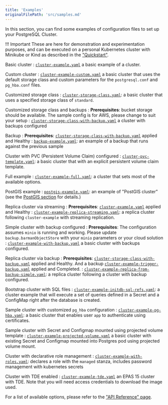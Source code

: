 ```yaml
---
title: 'Examples'
originalFilePath: 'src/samples.md'
---
```


In this section, you can find some examples of configuration files to set up
your PostgreSQL Cluster.

!!! Important
    These are here for demonstration and experimentation
    purposes, and can be executed on a personal Kubernetes cluster with Minikube
    or Kind as described in the ["Quickstart"](quickstart.md).

Basic cluster
:  [`cluster-example.yaml`](../samples/cluster-example.yaml)
   a basic example of  a cluster.

Custom cluster
:  [`cluster-example-custom.yaml`](../samples/cluster-example-custom.yaml)
   a basic cluster that uses the default storage class and custom parameters for
   the `postgresql.conf` and `pg_hba.conf` files.

Customized storage class
: [`cluster-storage-class.yaml`](../samples/cluster-storage-class.yaml):
   a basic cluster that uses a specified storage class of `standard`.

Customized storage class and backups
:   **Prerequisites**: bucket storage should be available. The sample config is for AWS,
    please change to suit your setup
: [`cluster-storage-class-with-backup.yaml`](../samples/cluster-storage-class-with-backup.yaml) a cluster
   with backups configured

Backup
:   **Prerequisites**: [`cluster-storage-class-with-backup.yaml`](../samples/cluster-storage-class-with-backup.yaml)
    applied and Healthy
: [`backup-example.yaml`](../samples/backup-example.yaml):
  an example of a backup that runs against the previous sample

Cluster with PVC (Persistent Volume Claim) configured
: [`cluster-pvc-template.yaml`](../samples/cluster-pvc-template.yaml):
   a basic cluster that with an explicit persistent volume claim template.

Full example
: [`cluster-example-full.yaml`](../samples/cluster-example-full.yaml):
   a cluster that sets most of the available options.

PostGIS example
: [`postgis-example.yaml`](../samples/postgis-example.yaml):
   an example of "PostGIS cluster" (see the [PostGIS section](postgis.md) for details.)

Replica cluster via streaming
:   **Prerequisites**: [`cluster-example.yaml`](../samples/cluster-example.yaml)
    applied and Healthy
:   [`cluster-example-replica-streaming.yaml`](../samples/cluster-example-replica-streaming.yaml): a replica cluster following `cluster-example` with streaming replication.

Simple cluster with backup configured
:   **Prerequisites**: The configuration assumes `minio` is running and working.
    Please update `backup.barmanObjectStore` with your `minio` parameters or your cloud solution
:  [`cluster-example-with-backup.yaml`](../samples/cluster-example-with-backup.yaml)
   a basic cluster with backups configured.

Replica cluster via backup
:   **Prerequisites**:
    [`cluster-storage-class-with-backup.yaml`](../samples/cluster-storage-class-with-backup.yaml) applied and Healthy.
    And a backup
    [`cluster-example-trigger-backup.yaml`](../samples/cluster-example-trigger-backup.yaml)
    applied and Completed.
: [`cluster-example-replica-from-backup-simple.yaml`](../samples/cluster-example-replica-from-backup-simple.yaml):
   a replica cluster following a cluster with backup configured.

Bootstrap cluster with SQL files
: [`cluster-example-initdb-sql-refs.yaml`](../samples/cluster-example-initdb-sql-refs.yaml):
   a cluster example that will execute a set of queries defined in a Secret and a ConfigMap right after the database is created.

Sample cluster with customized `pg_hba` configuration
: [`cluster-example-pg-hba.yaml`](../samples/cluster-example-pg-hba.yaml):
  a basic cluster that enables user `app` to authenticate using certificates.

Sample cluster with Secret and Configmap mounted using projected volume template
: [`cluster-example-projected-volume.yaml`](../samples/cluster-example-projected-volume.yaml)
  a basic cluster with existing Secret and Configmap mounted into Postgres pod using projected volume mount.

Cluster with declarative role management
: [`cluster-example-with-roles.yaml`](../samples/cluster-example-with-roles.yaml):
  declares a role with the `managed` stanza, includes password management with
  kubernetes secrets

Cluster with TDE enabled
: [`cluster-example-tde.yaml`](../samples/cluster-example-tde.yaml)
  an EPAS 15 cluster with TDE. Note that you will need access credentials
  to download the image used.

For a list of available options, please refer to the ["API Reference" page](cloudnative-pg.v1.md).
